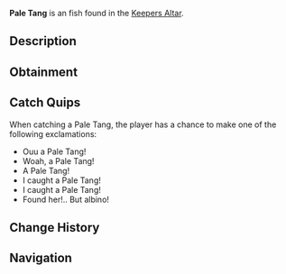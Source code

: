 {{FishInfobox
|image          = Pale Tang.png
|rarity         = Uncommon
|sea            = First Sea
|location       = [[Keepers Altar]]
|sublocation    = 
|sources        = Fish Barrel, Fishing Rod
|radar_location = 
|xp             = 90
|weather        = 
|time           = 
|season         = Spring, Summer
|bait           = Bagel
|base_weight    = 1.5
|base_value     = 100
|weight_range   = 1.2
|base_chance    = 55
|base_resil     = 35
}}
'''Pale Tang''' is an {{Rarity|Uncommon}} fish found in the [[Keepers Altar]].

== Description ==
{{Description|The Pale Tang is a relatively common catch within Keepers Altar. Very similar to other Tangs such as the Red Tang, just pale!- No one is sure of the Pale Tangs origin, and how it got accustomed to the Keepers Altar.|Bestiary Entry}}

== Obtainment ==
{{Description|Found in Keepers Altar.|Bestiary Hint}}
{{Fish Availability|
Keepers Altar
|top_rods      = 
Trident Rod\663224.75\270577.68;
Leviathan's Fang Rod\585012\370584.93;
Free Spirit Rod\584813.65\268566.66;
Azure Of Lagoon\547765.76\255427.83;
No-Life Rod\542016.44\372176.06;
Training Rod\429858.35\429858.35;
Flimsy Rod\397217.33\360046.71;
Magnet Rod\256889.28\250756.07;
Seraphic Rod\402584.39\364830.79;
Ethereal Prism Rod\362608.47\362608.47;
Depthseeker Rod\490069.71\283837.52;
Verdant Shear Rod\474394.97\308954.74;
Blazebringer Rod\471158.83\291959.66;
Avalanche Rod\469379.15\253819.98;
Zeus Rod\467667.04\309015.2;
Challenger's Rod\458933.45\333729.33;
Volcanic Rod\453932.67\234537.56;
Rod Of The Forgotten Fang\399410.25\332306.77;
Rod Of The Depths\398875.5\300823.68;
Rod Of The Exalted One\358187.98\283011.56;
Steady Rod\172794.3\115535.16
|recommended   = Trident Rod
}}

== Catch Quips ==
When catching a Pale Tang, the player has a chance to make one of the following exclamations:
* Ouu a Pale Tang!
* Woah, a Pale Tang!
* A Pale Tang!
* I caught a Pale Tang!
* I caught a Pale Tang!
* Found her!.. But albino!

== Change History ==
{{Change History|{{subst:Current Version}}}}

== Navigation ==
{{Fish Navbox|Keepers Altar}}